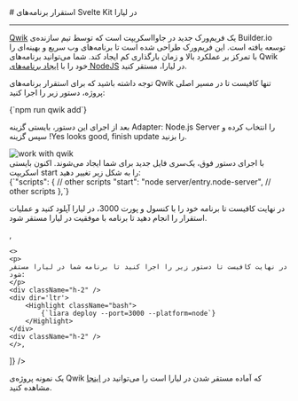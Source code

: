 

<Layout>
<Head>
<title>مستندات استقرار برنامه‌های Qwik - لیارا</title>
<meta property="og:title" content="مستندات خدمات رایانش ابری لیارا" />
<meta property="og:description" content="مستندات مربوط به نحوه استقرار برنامه‌های Qwik در پلتفرم NodeJS در لیارا"  />
<meta property="og:image" content="https://media.liara.ir/logos/liara-poster.jpg" />
</Head>
# استقرار برنامه‌های Svelte Kit در لیارا
<hr className="mb-2" />
<a href="https://qwik.dev/" className="text-[#2196f3] ">Qwik</a> یک فریم‌ورک جدید در جاوااسکریپت است که توسط تیم سازنده‌ی Builder.io توسعه یافته است. این فریم‌ورک طراحی شده است تا برنامه‌های وب سریع و بهینه‌ای را با تمرکز بر عملکرد بالا و زمان بارگذاری کم ایجاد کند. 
شما می‌توانید برنامه‌های Qwik خود را با <a href="../../how-tos/create-app" className="text-[#2196f3] ">ایجاد برنامه‌های NodeJS</a> در لیارا، مستقر کنید.
<div className='h-2' />

توجه داشته باشید که برای استقرار برنامه‌های Qwik تنها کافیست تا در مسیر اصلی پروژه، دستور زیر را اجرا کنید:


<div className="h-2" />
<div dir='ltr'>
    <Highlight className="bash">
        {`npm run qwik add`}
    </Highlight>
</div>
<div className="h-2" />

بعد از اجرای این دستور، بایستی گزینه <Important>Adapter: Node.js Server</Important> را انتخاب کرده و سپس گزینه <Important>!Yes looks good, finish update</Important> را بزنید.


<div className="h-4" />
<img src="https://media.liara.ir/docs/qwik-create-deployment-files.gif" alt="work with qwik" />
<div className="h-4" />
با اجرای دستور فوق، یک‌سری فایل جدید برای شما ایجاد می‌شوند. اکنون بایستی اسکریپت <Important>start</Important> را به شکل زیر تغییر دهید:

<div className="h-2" />
<div dir='ltr'>
    <Highlight className="json">
        {`"scripts": {
    // other scripts
    "start": "node server/entry.node-server",
    // other scripts
},`}
    </Highlight>
</div>
<div className="h-2" />

<Section id="deploy" title="استقرار برنامه" />
<Tabs 
    tabs={["Liara Console", "Liara CLI"]} 
    content={[
    <>
    <p>در نهایت کافیست تا برنامه خود را با کنسول و پورت 3000، در لیارا آپلود کنید و عملیات استقرار را انجام دهید تا برنامه با موفقیت در لیارا مستقر شود.</p>
    </>,

    <>
    <p>
    در نهایت کافیست تا دستور زیر را اجرا کنید تا برنامه شما در لیارا مستقر شود:
    </p>
    <div className="h-2" />
    <div dir='ltr'>
        <Highlight className="bash">
            {`liara deploy --port=3000 --platform=node`}
        </Highlight>
    </div>
    <div className="h-2" />
    </>,

]} 
/>

<Alert variant="success">
<p>
یک نمونه پروژه‌ی Qwik که آماده مستقر شدن در لیارا است را می‌توانید در <a href="https://github.com/liara-cloud/qwik-getting-started" className="text-[#2196f3] ">اینجا</a>  مشاهده کنید.

</p>
</Alert>


</Layout>